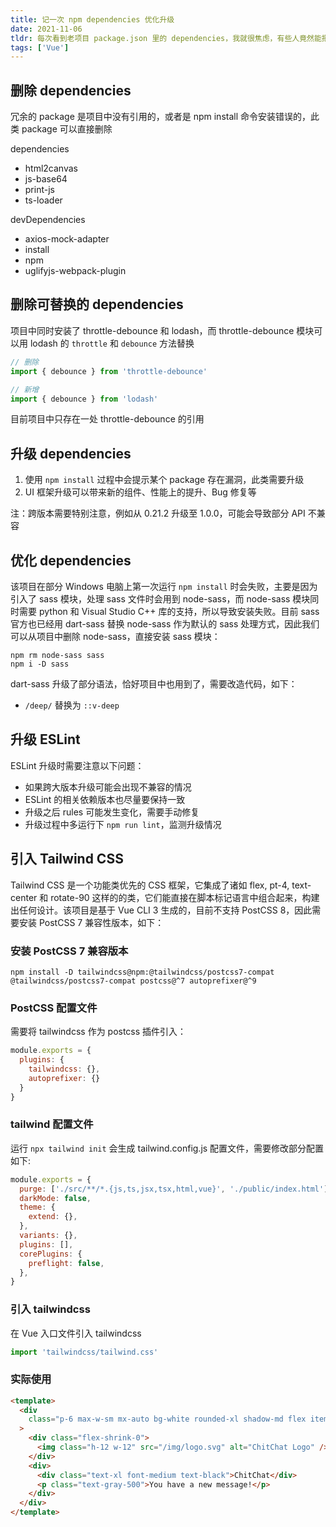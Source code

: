 ```yaml
---
title: 记一次 npm dependencies 优化升级
date: 2021-11-06
tldr: 每次看到老项目 package.json 里的 dependencies，我就很焦虑，有些人竟然能把 npm/install 等安装为 devDependecies，更有甚者装了但不用，就是玩儿，我就气不打一处来。终于在双十一之前有时间能整理一波了
tags: ['Vue']
---
```


## 删除 dependencies

冗余的 package 是项目中没有引用的，或者是 npm install 命令安装错误的，此类 package 可以直接删除

dependencies

- html2canvas
- js-base64
- print-js
- ts-loader

devDependencies

- axios-mock-adapter
- install
- npm
- uglifyjs-webpack-plugin

## 删除可替换的 dependencies

项目中同时安装了 throttle-debounce 和 lodash，而 throttle-debounce 模块可以用 lodash 的 `throttle` 和 `debounce` 方法替换

```javascript
// 删除
import { debounce } from 'throttle-debounce'

// 新增
import { debounce } from 'lodash'
```

目前项目中只存在一处 throttle-debounce 的引用

## 升级 dependencies

1. 使用 `npm install` 过程中会提示某个 package 存在漏洞，此类需要升级
2. UI 框架升级可以带来新的组件、性能上的提升、Bug 修复等

注：跨版本需要特别注意，例如从 0.21.2 升级至 1.0.0，可能会导致部分 API 不兼容

## 优化 dependencies

该项目在部分 Windows 电脑上第一次运行 `npm install` 时会失败，主要是因为引入了 sass 模块，处理 sass 文件时会用到 node-sass，而 node-sass 模块同时需要 python 和 Visual Studio C++ 库的支持，所以导致安装失败。目前 sass 官方也已经用 dart-sass 替换 node-sass 作为默认的 sass 处理方式，因此我们可以从项目中删除 node-sass，直接安装 sass 模块：

```shell
npm rm node-sass sass
npm i -D sass
```

dart-sass 升级了部分语法，恰好项目中也用到了，需要改造代码，如下：

- `/deep/` 替换为 `::v-deep`

## 升级 ESLint

ESLint 升级时需要注意以下问题：

- 如果跨大版本升级可能会出现不兼容的情况
- ESLint 的相关依赖版本也尽量要保持一致
- 升级之后 rules 可能发生变化，需要手动修复
- 升级过程中多运行下 `npm run lint`，监测升级情况

## 引入 Tailwind CSS

Tailwind CSS 是一个功能类优先的 CSS 框架，它集成了诸如 flex, pt-4, text-center 和 rotate-90 这样的的类，它们能直接在脚本标记语言中组合起来，构建出任何设计。该项目是基于 Vue CLI 3 生成的，目前不支持 PostCSS 8，因此需要安装 PostCSS 7 兼容性版本，如下：

### 安装 PostCSS 7 兼容版本

```shell
npm install -D tailwindcss@npm:@tailwindcss/postcss7-compat @tailwindcss/postcss7-compat postcss@^7 autoprefixer@^9
```

### PostCSS 配置文件

需要将 tailwindcss 作为 postcss 插件引入：

```javascript
module.exports = {
  plugins: {
    tailwindcss: {},
    autoprefixer: {}
  }
}
```

### tailwind 配置文件

运行 `npx tailwind init` 会生成 tailwind.config.js 配置文件，需要修改部分配置如下:

```javascript
module.exports = {
  purge: ['./src/**/*.{js,ts,jsx,tsx,html,vue}', './public/index.html'],
  darkMode: false,
  theme: {
    extend: {},
  },
  variants: {},
  plugins: [],
  corePlugins: {
    preflight: false,
  },
}
```

### 引入 tailwindcss

在 Vue 入口文件引入 tailwindcss

```javascript
import 'tailwindcss/tailwind.css'
```

### 实际使用

```html
<template>
  <div
    class="p-6 max-w-sm mx-auto bg-white rounded-xl shadow-md flex items-center space-x-4"
  >
    <div class="flex-shrink-0">
      <img class="h-12 w-12" src="/img/logo.svg" alt="ChitChat Logo" />
    </div>
    <div>
      <div class="text-xl font-medium text-black">ChitChat</div>
      <p class="text-gray-500">You have a new message!</p>
    </div>
  </div>
</template>
```
